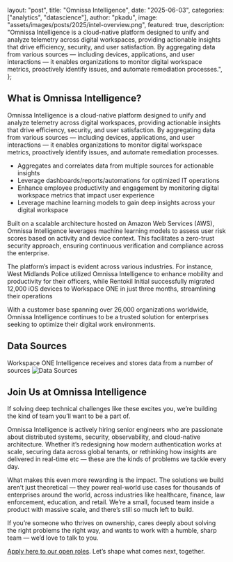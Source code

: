   layout: "post",
  title: "Omnissa Intelligence",
  date: "2025-06-03",
  categories: ["analytics", "datascience"],
  author: "pkadu",
  image: "assets/images/posts/2025/intel-overview.png",
  featured: true,
  description:
    "Omnissa Intelligence is a cloud-native platform designed to unify and analyze telemetry across digital workspaces, providing actionable insights that drive efficiency, security, and user satisfaction. By aggregating data from various sources — including devices, applications, and user interactions — it enables organizations to monitor digital workspace metrics, proactively identify issues, and automate remediation processes.",
};

## What is Omnissa Intelligence?

Omnissa Intelligence is a cloud-native platform designed to unify and analyze telemetry across digital workspaces, providing actionable insights that drive efficiency, security, and user satisfaction. By aggregating data from various sources — including devices, applications, and user interactions — it enables organizations to monitor digital workspace metrics, proactively identify issues, and automate remediation processes.

- Aggregates and correlates data from multiple sources for actionable insights
- Leverage dashboards/reports/automations for optimized IT operations
- Enhance employee productivity and engagement by monitoring digital workspace metrics that impact user experience
- Leverage machine learning models to gain deep insights across your digital workspace

Built on a scalable architecture hosted on Amazon Web Services (AWS), Omnissa Intelligence leverages machine learning models to assess user risk scores based on activity and device context. This facilitates a zero-trust security approach, ensuring continuous verification and compliance across the enterprise.

The platform’s impact is evident across various industries. For instance, West Midlands Police utilized Omnissa Intelligence to enhance mobility and productivity for their officers, while Rentokil Initial successfully migrated 12,000 iOS devices to Workspace ONE in just three months, streamlining their operations

With a customer base spanning over 26,000 organizations worldwide, Omnissa Intelligence continues to be a trusted solution for enterprises seeking to optimize their digital work environments.

## Data Sources

Workspace ONE Intelligence receives and stores data from a number of sources
![Data Sources](../assets/images/posts/2025/intel-data-sources.png "Data Sources")

## Join Us at Omnissa Intelligence

If solving deep technical challenges like these excites you, we’re building the kind of team you’ll want to be a part of.

Omnissa Intelligence is actively hiring senior engineers who are passionate about distributed systems, security, observability, and cloud-native architecture. Whether it’s redesigning how modern authentication works at scale, securing data across global tenants, or rethinking how insights are delivered in real-time etc — these are the kinds of problems we tackle every day.

What makes this even more rewarding is the impact. The solutions we build aren’t just theoretical — they power real-world use cases for thousands of enterprises around the world, across industries like healthcare, finance, law enforcement, education, and retail. We’re a small, focused team inside a product with massive scale, and there’s still so much left to build.

If you’re someone who thrives on ownership, cares deeply about solving the right problems the right way, and wants to work with a humble, sharp team — we’d love to talk to you.

[Apply here to our open roles](https://www.linkedin.com/posts/activity-7307328157898919936-zHMp). Let’s shape what comes next, together.
